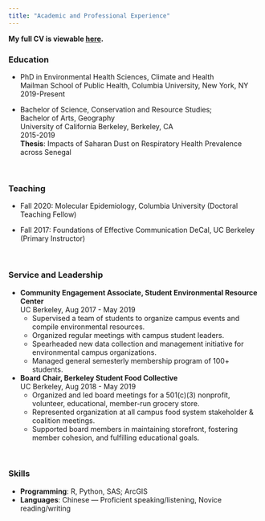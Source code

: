 ```yaml
---
title: "Academic and Professional Experience"
---
```


**My full CV is viewable [here](MaggieLi_CV_11.03.20.pdf).**

### Education
* PhD in Environmental Health Sciences, Climate and Health \
  Mailman School of Public Health, Columbia University, New York, NY \
  2019-Present

*	Bachelor of Science, Conservation and Resource Studies; \
  Bachelor of Arts, Geography \
	University of California Berkeley, Berkeley, CA  \
	2015-2019 \
	**Thesis**: Impacts of Saharan Dust on Respiratory Health Prevalence across Senegal
	
<br>

### Teaching
* Fall 2020: Molecular Epidemiology, Columbia University (Doctoral Teaching Fellow)

* Fall 2017: Foundations of Effective Communication DeCal, UC Berkeley (Primary Instructor)

<br>

### Service and Leadership
* **Community Engagement Associate, Student Environmental Resource Center** \
  UC Berkeley, Aug 2017 - May 2019 \
  + Supervised a team of students to organize campus events and compile environmental resources.
  + Organized regular meetings with campus student leaders.
  + Spearheaded new data collection and management initiative for environmental campus organizations.
  + Managed general semesterly membership program of 100+ students.
  
* **Board Chair, Berkeley Student Food Collective** \
  UC Berkeley, Aug 2018 - May 2019 \
  + Organized and led board meetings for a 501(c)(3) nonprofit, volunteer, educational, member-run grocery store.
  + Represented organization at all campus food system stakeholder & coalition meetings.
  + Supported board members in maintaining storefront, fostering member cohesion, and fulfilling educational goals.

<br>

### Skills
* **Programming**: R, Python, SAS; ArcGIS
* **Languages**: Chinese — Proficient speaking/listening, Novice reading/writing